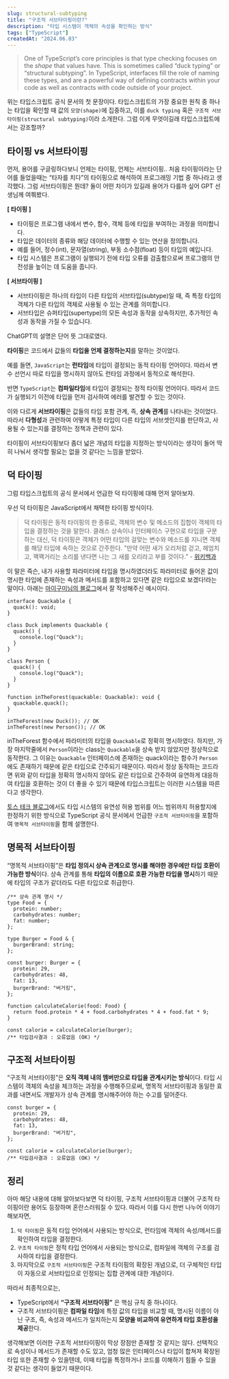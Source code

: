 ```yaml
---
slug: structural-subtyping
title: "구조적 서브타이핑이란?"
description: "타입 시스템이 객체의 속성을 확인하는 방식"
tags: ["TypeScript"]
createdAt: "2024.06.03"
---
```



> One of TypeScript’s core principles is that type checking focuses on the *shape* that values have.
> This is sometimes called “duck typing” or “structural subtyping”.
> In TypeScript, interfaces fill the role of naming these types, and are a powerful way of defining contracts within your code as well as contracts with code outside of your project.

위는 타입스크립트 공식 문서의 첫 문장이다.
타입스크립트의 가장 중요한 원칙 중 하나는 타입을 확인할 때 값의 `모양(shape)`에 집중하고, 이를 `duck typing` 혹은 `구조적 서브타이핑(structural subtyping)`이라 소개한다.
그럼 이게 무엇이길래 타입스크립트에서는 강조할까?

## 타이핑 vs 서브타이핑

먼저, 용어를 구글링하다보니 언제는 타이핑, 언제는 서브타이핑..
처음 타이핑이라는 단어를 들었을때는 “타자를 치다”의 타이핑으로 해석하여 프로그래밍 기법 중 하나라고 생각했다.
그럼 서브타이핑은 뭔데?
둘이 어떤 차이가 있길래 용어가 다를까 싶어 GPT 선생님께 여쭤봤다.

<CallOut type="light">

**[ 타이핑 ]**
- 타이핑은 프로그램 내에서 변수, 함수, 객체 등에 타입을 부여하는 과정을 의미합니다.
- 타입은 데이터의 종류와 해당 데이터에 수행할 수 있는 연산을 정의합니다.
- 예를 들어, 정수(int), 문자열(string), 부동 소수점(float) 등이 타입의 예입니다.
- 타입 시스템은 프로그램이 실행되기 전에 타입 오류를 검출함으로써 프로그램의 안전성을 높이는 데 도움을 줍니다.
</CallOut>

<CallOut type="light">

**[ 서브타이핑 ]**
- 서브타이핑은 하나의 타입이 다른 타입의 서브타입(subtype)일 때, 즉 특정 타입의 객체가 다른 타입의 객체로 사용될 수 있는 관계를 의미합니다.
- 서브타입은 슈퍼타입(supertype)의 모든 속성과 동작을 상속하지만, 추가적인 속성과 동작을 가질 수 있습니다.
</CallOut>

ChatGPT의 설명은 단어 뜻 그대로였다.

**타이핑**은 코드에서 값들의 **타입을 언제 결정하는지**를 말하는 것이었다.

예를 들면, `JavaScript`는 **런타임**에 타입이 결정되는 동적 타이핑 언어이다.
따라서 변수 선언시 따로 타입을 명시하지 않아도 런타임 과정에서 동적으로 해석한다.

반면 `TypeScript`는 **컴파일타임**에 타입이 결정되는 정적 타이핑 언어이다.
따라서 코드가 실행되기 이전에 타입을 먼저 검사하여 에러를 발견할 수 있는 것이다.

이와 다르게 **서브타이핑**은 값들의 타입 포함 관계, 즉, **상속 관계**를 나타내는 것이었다.
따라서 **다형성**과 관련하여 어떻게 특정 타입이 다른 타입의 서브셋인지를 판단하고, 사용될 수 있는지를 결정하는 정책과 관련이 있다.

타이핑이 서브타이핑보다 좀더 넓은 개념의 타입을 지정하는 방식이라는 생각이 들어 딱히 나눠서 생각할 필요는 없을 것 같다는 느낌을 받았다.

## 덕 타이핑

그럼 타입스크립트의 공식 문서에서 언급한 덕 타이핑에 대해 먼저 알아보자.

우선 덕 타이핑은 JavaScript에서 채택한 타이핑 방식이다.

> 덕 타이핑은 동적 타이핑의 한 종류로, 객체의 변수 및 메소드의 집합이 객체의 타입을 결정하는 것을 말한다.
클래스 상속이나 인터페이스 구현으로 타입을 구분하는 대신, 덕 타이핑은 객체가 어떤 타입의 걸맞는 변수와 메소드를 지니면 객체를 해당 타입에 속하는 것으로 간주한다.
”만약 어떤 새가 오리처럼 걷고, 헤엄치고, 꽥꽥거리는 소리를 낸다면 나는 그 새를 오리라고 부를 것이다.” - [위키백과](https://ko.wikipedia.org/wiki/%EB%8D%95_%ED%83%80%EC%9D%B4%ED%95%91)

이 말은 즉슨,
내가 사용할 파라미터에 타입을 명시하였더라도 파라미터로 들어온 값이 명시한 타입에 존재하는 속성과 메서드를 포함하고 있다면 같은 타입으로 보겠다!라는 말이다.
아래는 [마이구미님의 블로그](https://mygumi.tistory.com/367)에서 잘 작성해주신 예시이다.

```tsx
interface Quackable {
  quack(): void;
}

class Duck implements Quackable {
  quack() {
    console.log("Quack");
  }
}

class Person {
  quack() {
    console.log("Quack");
  }
}

function inTheForest(quackable: Quackable): void {
  quackable.quack();
}

inTheForest(new Duck()); // OK
inTheForest(new Person()); // OK
```

inTheForest 함수에서 파라미터의 타입을 `Quackable`로 정확히 명시하였다.
하지만, 가장 마지막줄에서 `Person`이라는 class는 `Quackable`을 상속 받지 않았지만 정상적으로 동작한다.
그 이유는 `Quackable` 인터페이스에 존재하는 quack이라는 함수가 `Person`에도 존재하기 때문에 같은 타입으로 간주되기 때문이다.
따라서 정상 동작하는 코드라면 위와 같이 타입을 정확히 명시하지 않아도 같은 타입으로 간주하여 유연하게 대응하여 타입을 호환하는 것이 더 좋을 수 있기 때문에 타입스크립트는 이러한 시스템을 따른다고 생각한다.

[토스 테크 블로그](https://toss.tech/article/typescript-type-compatibility)에서도 타입 시스템의 유연성 허용 범위를 어느 범위까지 허용할지에 한정하기 위한 방식으로 TypeScript 공식 문서에서 언급한 `구조적 서브타이핑`을 포함하여 `명목적 서브타이핑`을 함께 설명한다.

## 명목적 서브타이핑

“명목적 서브타이핑”은 **타입 정의시 상속 관계으로 명시를 해야한 경우에만 타입 호환이 가능한 방식**이다.
상속 관계를 통해 **타입의 이름으로 호환 가능한 타입을 명시**하기 때문에 타입의 구조가 같더라도 다른 타입으로 취급한다.

```tsx
/** 상속 관계 명시 */
type Food = {
  protein: number;
  carbohydrates: number;
  fat: number;
};

type Burger = Food & {
  burgerBrand: string;
};

const burger: Burger = {
  protein: 29,
  carbohydrates: 48,
  fat: 13,
  burgerBrand: "버거킹",
};

function calculateCalorie(food: Food) {
  return food.protein * 4 + food.carbohydrates * 4 + food.fat * 9;
}

const calorie = calculateCalorie(burger);
/** 타입검사결과 : 오류없음 (OK) */
```

## 구조적 서브타이핑

“구조적 서브타이핑”은 **오직 객체 내의 멤버만으로 타입을 관계시키는 방식**이다.
타입 시스템이 객체의 속성을 체크하는 과정을 수행해주므로써, 명목적 서브타이핑과 동일한 효과를 내면서도 개발자가 상속 관계를 명시해주어야 하는 수고를 덜어준다.

```tsx
const burger = {
  protein: 29,
  carbohydrates: 48,
  fat: 13,
  burgerBrand: "버거킹",
};

const calorie = calculateCalorie(burger);
/** 타입검사결과 : 오류없음 (OK) */
```

## 정리

아마 해당 내용에 대해 알아보다보면 덕 타이핑, 구조적 서브타이핑과 더불어 구조적 타이핑이란 용어도 등장하며 혼란스러워질 수 있다.
따라서 이를 다시 한번 나누어 이야기해보자면,

1. `덕 타이핑`은 동적 타입 언어에서 사용되는 방식으로, 런타임에 객체의 속성/메서드를 확인하여 타입을 결정한다.
2. `구조적 타이핑`은 정적 타입 언어에서 사용되는 방식으로, 컴파일에 객체의 구조를 검사하여 타입을 결정한다.
3. 마지막으로 `구조적 서브타이핑`은 구조적 타이핑의 확장된 개념으로, 더 구체적인 타입이 자동으로 서브타입으로 인정되는 집합 관계에 대한 개념이다.

따라서 최종적으로는,

- TypeScript에서 **“구조적 서브타이핑”** 은 핵심 규칙 중 하나이다.
- 구조적 서브타이핑은 **컴파일 타임**에 특정 값의 타입을 비교할 때, 명시된 이름이 아닌 구조, 즉, 속성과 메서드가 일치하는지 **모양을 비교하여 유연하게 타입 호환성을 제공**한다.

생각해보면 이러한 구조적 서브타이핑이 막상 장점만 존재할 것 같지는 않다.
선택적으로 속성이나 메서드가 존재할 수도 있고, 엄청 많은 인터페이스나 타입이 합쳐져 확장된 타입 또한 존재할 수 있을텐데, 이때 타입을 특정하거나 코드를 이해하기 힘들 수 있을 것 같다는 생각이 들었기 때문이다.